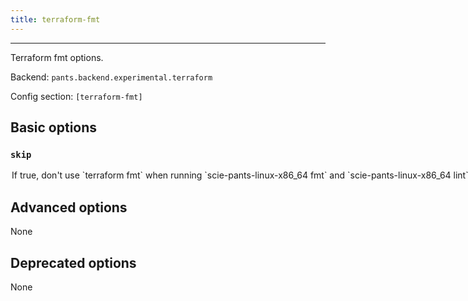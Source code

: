 ```yaml
---
title: terraform-fmt
---
```



---

Terraform fmt options.

Backend: <span className="color--primary">`pants.backend.experimental.terraform`</span>

Config section: <span className="color--primary">`[terraform-fmt]`</span>

<span className={styles.options}>

## Basic options

### `skip`

<Option
  cli_repr={`--[no-]terraform-fmt-skip`}
  env_repr="PANTS_TERRAFORM_FMT_SKIP"
  default_repr={`False`}
>
  If true, don&#x27;t use `terraform fmt` when running `scie-pants-linux-x86_64
  fmt` and `scie-pants-linux-x86_64 lint`.
</Option>

## Advanced options

None

## Deprecated options

None

</span>
